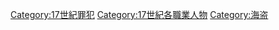 [[Category:17世紀罪犯|Category:17世紀罪犯]]
[[Category:17世紀各職業人物|Category:17世紀各職業人物]]
[[Category:海盗|Category:海盗]]